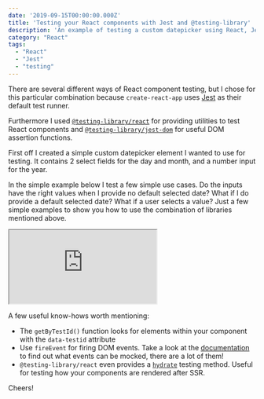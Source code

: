 ```yaml
---
date: '2019-09-15T00:00:00.000Z'
title: 'Testing your React components with Jest and @testing-library'
description: 'An example of testing a custom datepicker using React, Jest and @testing-library'
category: "React"
tags:
  - "React"
  - "Jest"
  - "testing"
---
```


There are several different ways of React component testing, but I chose for this particular combination because `create-react-app` uses <a href="https://www.npmjs.com/package/jest" target="_blank" rel="noopener noreferrer">Jest</a> as their default test runner.

Furthermore I used <a href="https://www.npmjs.com/package/@testing-library/react" target="_blank" rel="noopener noreferrer">`@testing-library/react`</a> for providing utilities to test React components and <a href="https://www.npmjs.com/package/@testing-library/jest-dom" target="_blank" rel="noopener noreferrer">`@testing-library/jest-dom`</a> for useful DOM assertion functions. 

First off I created a simple custom datepicker element I wanted to use for testing. It contains 2 select fields for the day and month, and a number input for the year. 

In the simple example below I test a few simple use cases. Do the inputs have the right values when I provide no default selected date? What if I do provide a default selected date? What if a user selects a value? Just a few simple examples to show you how to use the combination of libraries mentioned above. 

<iframe src="https://codesandbox.io/embed/component-testing-c3rvs?fontsize=14&module=%2Fsrc%2FDatepicker.test.tsx&view=editor" title="component-testing" allow="geolocation; microphone; camera; midi; vr; accelerometer; gyroscope; payment; ambient-light-sensor; encrypted-media; usb" style={{ width: '100%', height: '500px', border: 0, borderRadius: '4px', overflow: 'hidden' }} sandbox="allow-modals allow-forms allow-popups allow-scripts allow-same-origin"></iframe>

A few useful know-hows worth mentioning:
- The `getByTestId()` function looks for elements within your component with the `data-testid` attribute 
- Use `fireEvent` for firing DOM events. Take a look at the <a href="https://testing-library.com/docs/dom-testing-library/api-events#fireevent-eventname" target="_blank" rel="noopener noreferrer">documentation</a> to find out what events can be mocked, there are a lot of them!
- `@testing-library/react` even provides a <a href="https://testing-library.com/docs/react-testing-library/api#hydrate" target="_blank" rel="noopener noreferrer">`hydrate`</a> testing method. Useful for testing how your components are rendered after SSR.

Cheers!